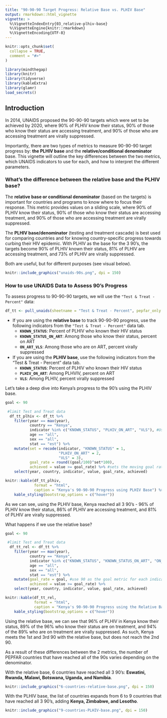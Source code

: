 ```yaml
---
title: "90-90-90 Target Progress: Relative Base vs. PLHIV Base"
output: rmarkdown::html_vignette
vignette: >
  %\VignetteIndexEntry{03_relative-plhiv-base}
  %\VignetteEngine{knitr::rmarkdown}
  %\VignetteEncoding{UTF-8}
---
```


```r
knitr::opts_chunk$set(
  collapse = TRUE,
  comment = "#>"
)
```

```r
library(mindthegap)
library(knitr)
library(tidyverse)
library(kableExtra)
library(glamr)
load_secrets()
```

## Introduction

In 2014, UNAIDS proposed the 90-90-90 targets which were set to be achieved by 2020, where 90% of PLHIV know their status, 90% of those who know their status are accessing treatment, and 90% of those who are accessing treatment are virally suppressed.

Importantly, there are two types of metrics to measure 90-90-90 target progress by: **the PLHIV base** and the **relative/conditional denominator** base. This vignette will outline the key differences between the two metrics, which UNAIDS indicators to use for each, and how to interpret the different parameters.

### What's the difference between the relative base and the PLHIV base? 

The **relative base or conditional denominator** (based on the targets) is important for countries and programs to know where to focus their response. This metric provides values on a sliding scale, where 90% of PLHIV know their status, 90% of those who know their status are accessing treatment, and 90% of those who are accessing treatment are virally suppressed.

The **PLHIV base/denominator** (testing and treatment cascade) is best used for comparing countries and for knowing country-specific progress towards curbing their HIV epidemic. With PLHIV as the base for the 3 90's, the targets become 90% of PLHIV known their status, 81% of PLHIV are accessing treatment, and 73% of PLHIV are virally suppressed.

Both are useful, but for different purposes (see visual below).

```r
knitr::include_graphics("unaids-90s.png", dpi = 150)
```

### How to use UNAIDS Data to Assess 90's Progress

To assess progress to 90-90-90 targets, we will use the `"Test & Treat - Percent"` data:

```r
df_tt <- pull_unaids(sheetname = "Test & Treat - Percent", pepfar_only = TRUE)
```

- If you are using the **relative base** to track 90-90-90 progress, use the following indicators from the `"Test & Treat - Percent"` data tab.
    - **`KNOWN_STATUS`**: Percent of PLHIV who known their HIV status
    - **`KNOWN_STATUS_ON_ART`**: Among those who know their status, percent on ART
    - **`ON_ART_VLS`**: Among those who are on ART, percent virally suppressed
    
- If you are using the **PLHIV base**, use the following indicators from the "Test & Treat - Percent" data tab.
    - **`KNOWN_STATUS`**: Percent of PLHIV who known their HIV status
    - **`PLHIV_ON_ART`**: Among PLHVIV, percent on ART
    - **`VLS`**: Among PLHIV, percent virally suppressed
    
Let's take a deep dive into Kenya's progress to the 90's using the PLHIV base.    
```r
goal <- 90

 #limit Test and Treat data
  df_tt_plhiv <- df_tt %>% 
    filter(year == max(year),
           country == "Kenya",
           indicator %in% c("KNOWN_STATUS", "PLHIV_ON_ART", "VLS"), #Using the PLHIV base indicators
           age == "all",
           sex == "all",
           stat == "est") %>% 
    mutate(set = recode(indicator, "KNOWN_STATUS" = 1, 
                        "PLHIV_ON_ART" = 2,
                        "VLS" = 3),
           goal_rate = round((goal/100)^set*100), 
           achieved = value >= goal_rate) %>% #sets the moving goal rate for each 90 for PLHIV base
    select(year, country, indicator, value, goal_rate, achieved)

knitr::kable(df_tt_plhiv,
             format = "html",
             caption = "Kenya's 90-90-90 Progress using PLHIV Base") %>% 
    kable_styling(bootstrap_options = c("hover"))

```  

As we can see, using the PLHIV base, Kenya reached all 3 90's - 96% of PLHIV know their status, 86% of PLHIV are accessing treatment, and 81% of PLHIV are virally suppressed.

What happens if we use the relative base?

```r
goal <- 90

 #limit Test and Treat data
  df_tt_rel <- df_tt %>% 
    filter(year == max(year),
           country == "Kenya",
           indicator %in% c("KNOWN_STATUS", "KNOWN_STATUS_ON_ART", "ON_ART_VLS"), #using relative base indicators
           age == "all",
           sex == "all",
           stat == "est") %>%
    mutate(goal_rate = goal, #use 90 as the goal metric for each indicator
           achieved = value >= goal_rate) %>% 
    select(year, country, indicator, value, goal_rate, achieved)

knitr::kable(df_tt_rel,
             format = "html",
             caption = "Kenya's 90-90-90 Progress using the Relative Base") %>% 
    kable_styling(bootstrap_options = c("hover"))

```

Using the relative base, we can see that 96% of PLHIV in Kenya know their status, 89% of the 96% who know their status are on treatment, and 94% of the 89% who are on treatment are virally suppressed. As such, Kenya meets the 1st and 3rd 90 with the relative base, but does not reach the 2nd 90.  

As a result of these differences between the 2 metrics, the number of PEPFAR countries that have reached all of the 90s varies depending on the denominator.

With the relative base, 6 countries have reached all 3 90's: **Eswatini, Rwanda, Malawi, Botswana, Uganda, and Namibia**.

```r
knitr::include_graphics("6-countries-relative-base.png", dpi = 150)
```

With the PLHIV base, the list of countries expands from 6 to 9 countries that have reached all 3 90's, adding **Kenya, Zimbabwe, and Lesotho**.

```r
knitr::include_graphics("9-countries-PLHIV-base.png", dpi = 150)
```

